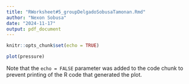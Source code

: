 ```yaml
---
title: "RWorksheet#5_groupDelgadoSobusaTamonan.Rmd"
author: "Nexon Sobusa"
date: "2024-11-17"
output: pdf_document
---
```


```r
knitr::opts_chunk$set(echo = TRUE)
```

```r
plot(pressure)
```

Note that the `echo = FALSE` parameter was added to the code chunk to prevent printing of the R code that generated the plot.
